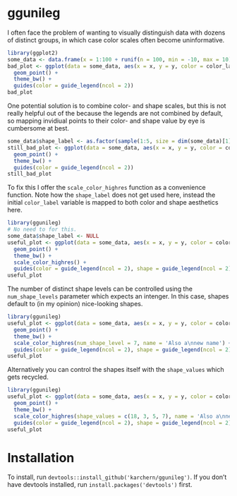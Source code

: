 # ggunileg

I often face the problem of wanting to visually distinguish data with dozens of distinct groups, in which case color scales often become uninformative.

```r
library(ggplot2)
some_data <- data.frame(x = 1:100 + runif(n = 100, min = -10, max = 10), y = 1:100 + runif(n = 100, min = -10, max = 10), color_label = sample(letters[1:20], size = 100, replace = T))
bad_plot <- ggplot(data = some_data, aes(x = x, y = y, color = color_label)) +
  geom_point() +
  theme_bw() +
  guides(color = guide_legend(ncol = 2))
bad_plot
```

One potential solution is to combine color- and shape scales, but this is not really helpful out of the because the legends are not combined by default, so mapping invidiual points to their color- and shape value by eye is cumbersome at best.

```r
some_data$shape_label <- as.factor(sample(1:5, size = dim(some_data)[1], replace = TRUE))
still_bad_plot <- ggplot(data = some_data, aes(x = x, y = y, color = color_label, shape = shape_label)) +
  geom_point() +
  theme_bw() +
  guides(color = guide_legend(ncol = 2))
still_bad_plot
```

To fix this I offer the `scale_color_highres` function as a convenience function. 
Note how the `shape_label` does not get used here, instead the initial `color_label` variable is mapped to both color and shape aesthetics here. 

```r
library(ggunileg)
# No need to for this.
some_data$shape_label <- NULL
useful_plot <- ggplot(data = some_data, aes(x = x, y = y, color = color_label, shape = color_label)) +
  geom_point() +
  theme_bw() +
  scale_color_highres() +
  guides(color = guide_legend(ncol = 2), shape = guide_legend(ncol = 2))
useful_plot
```

The number of distinct shape levels can be controlled using the `num_shape_levels` parameter which expects an intenger. In this case, shapes default to (in my opinion) nice-looking shapes.

```r
library(ggunileg)
useful_plot <- ggplot(data = some_data, aes(x = x, y = y, color = color_label, shape = color_label)) +
  geom_point() +
  theme_bw() +
  scale_color_highres(num_shape_level = 7, name = 'Also a\nnew name') +
  guides(color = guide_legend(ncol = 2), shape = guide_legend(ncol = 2))
useful_plot
```

Alternatively you can control the shapes itself with the `shape_values` which gets recycled. 

```r
library(ggunileg)
useful_plot <- ggplot(data = some_data, aes(x = x, y = y, color = color_label, shape = color_label)) +
  geom_point() +
  theme_bw() +
  scale_color_highres(shape_values = c(18, 3, 5, 7), name = 'Also a\nnew name') +
  guides(color = guide_legend(ncol = 2), shape = guide_legend(ncol = 2))
useful_plot
```

# Installation 

To install, run `devtools::install_github('karchern/ggunileg')`. If you don't have devtools installed, run `install.packages('devtools')` first.

